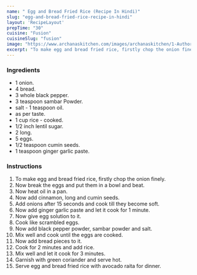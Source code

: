 ---
name: " Egg and Bread Fried Rice (Recipe In Hindi)"
slug: "egg-and-bread-fried-rice-recipe-in-hindi"
layout: 'RecipeLayout'
prepTime: "30"
cuisine: "Fusion"
cuisineSlug: "fusion"
image: "https://www.archanaskitchen.com/images/archanaskitchen/1-Author/swathynandhini/bread_friedrice.jpg"
excerpt: "To make egg and bread fried rice, firstly chop the onion finely"
---

### Ingredients

-  1 onion.
-  4 bread.
-  3 whole black pepper.
-  3 teaspoon sambar Powder.
-  salt - 1 teaspoon oil.
-  as per taste.
- 1 cup rice - cooked.
-  1/2 inch lentil sugar.
-  2 long.
-  5 eggs.
-  1/2 teaspoon cumin seeds.
-  1 teaspoon ginger garlic paste.

### Instructions

1. To make egg and bread fried rice, firstly chop the onion finely.
1. Now break the eggs and put them in a bowl and beat.
1. Now heat oil in a pan.
1. Now add cinnamon, long and cumin seeds.
1. Add onions after 15 seconds and cook till they become soft.
1. Now add ginger garlic paste and let it cook for 1 minute.
1. Now give egg solution to it.
1. Cook like scrambled eggs.
1. Now add black pepper powder, sambar powder and salt.
1. Mix well and cook until the eggs are cooked.
1. Now add bread pieces to it.
1. Cook for 2 minutes and add rice.
1. Mix well and let it cook for 3 minutes.
1. Garnish with green coriander and serve hot.
1. Serve egg and bread fried rice with avocado raita for dinner.

